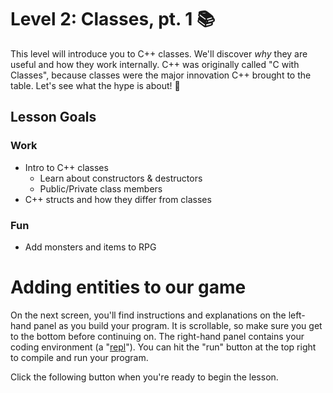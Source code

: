# Level 2: Classes, pt. 1 📚

This level will introduce you to C++ classes. We'll discover _why_ they are useful and how
they work internally. C++ was originally called "C with Classes", because classes were the
major innovation C++ brought to the table. Let's see what the hype is about! 🧐

## Lesson Goals

### Work

- Intro to C++ classes
  - Learn about constructors & destructors
  - Public/Private class members
- C++ structs and how they differ from classes

### Fun

- Add monsters and items to RPG

# Adding entities to our game

On the next screen, you'll find instructions and explanations
on the left-hand panel as you build your program.
It is scrollable, so make sure you get to the bottom before continuing on.
The right-hand panel contains your coding environment
(a "[repl](https://docs.repl.it/)").
You can hit the "run" button at the top right to compile and run your program.

Click the following button when you're ready to begin the lesson.
